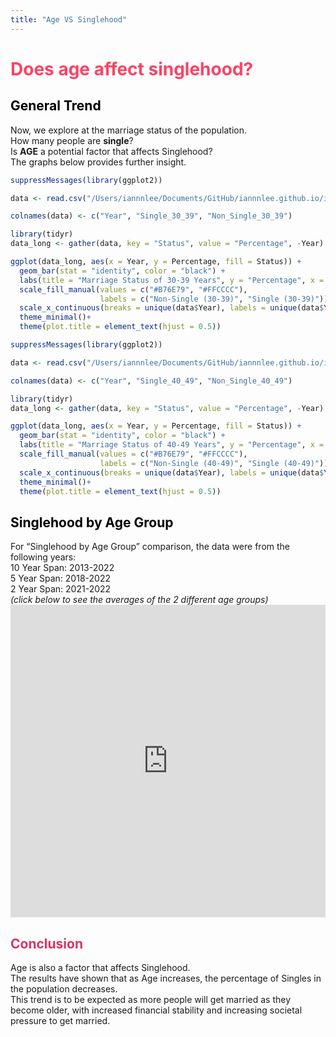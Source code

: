 ```yaml
---
title: "Age VS Singlehood"
---
```


# Does age affect singlehood? {style="color: #FE4164"}

## General Trend {style="color: black"}

Now, we explore at the marriage status of the population. <br> How many people are **single**? <br> Is **AGE** a potential factor that affects Singlehood? <br> The graphs below provides further insight.

```r
suppressMessages(library(ggplot2))

data <- read.csv("/Users/iannnlee/Documents/GitHub/iannnlee.github.io/iannnlee.github.io/clean_data5.csv")

colnames(data) <- c("Year", "Single_30_39", "Non_Single_30_39")

library(tidyr)
data_long <- gather(data, key = "Status", value = "Percentage", -Year)

ggplot(data_long, aes(x = Year, y = Percentage, fill = Status)) +
  geom_bar(stat = "identity", color = "black") +
  labs(title = "Marriage Status of 30-39 Years", y = "Percentage", x = "Year") +
  scale_fill_manual(values = c("#B76E79", "#FFCCCC"), 
                    labels = c("Non-Single (30-39)", "Single (30-39)")) +
  scale_x_continuous(breaks = unique(data$Year), labels = unique(data$Year)) +
  theme_minimal()+
  theme(plot.title = element_text(hjust = 0.5))

```

```r
suppressMessages(library(ggplot2))

data <- read.csv("/Users/iannnlee/Documents/GitHub/iannnlee.github.io/iannnlee.github.io/clean_data6.csv")

colnames(data) <- c("Year", "Single_40_49", "Non_Single_40_49")

library(tidyr)
data_long <- gather(data, key = "Status", value = "Percentage", -Year)

ggplot(data_long, aes(x = Year, y = Percentage, fill = Status)) +
  geom_bar(stat = "identity", color = "black") +
  labs(title = "Marriage Status of 40-49 Years", y = "Percentage", x = "Year") +
  scale_fill_manual(values = c("#B76E79", "#FFCCCC"), 
                    labels = c("Non-Single (40-49)", "Single (40-49)")) +
  scale_x_continuous(breaks = unique(data$Year), labels = unique(data$Year)) +
  theme_minimal()+
  theme(plot.title = element_text(hjust = 0.5))
```

## Singlehood by Age Group {style="color: black"}

For "Singlehood by Age Group" comparison, the data were from the following years: <br> 10 Year Span: 2013-2022 <br> 5 Year Span: 2018-2022 <br> 2 Year Span: 2021-2022 <br> *(click below to see the averages of the 2 different age groups)* <iframe height="500" width="100%" frameborder="no" src="https://iannnlee.shinyapps.io/IanShinyApp2/"> </iframe>

## Conclusion {style="color: #DE3163"}

Age is also a factor that affects Singlehood. <br> The results have shown that as Age increases, the percentage of Singles in the population decreases. <br> This trend is to be expected as more people will get married as they become older, with increased financial stability and increasing societal pressure to get married.
